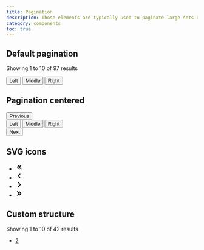 ```yaml
---
title: Pagination
description: Those elements are typically used to paginate large sets of data divided into smaller parts called pages.
category: components
toc: true
---
```


## Default pagination

<Snippet>
    <Fragment slot="html">
        <nav class="pagination" aria-label="Pagination"
             style="--xii-pagination-grid-template-columns: 1fr 1fr">
            <div class="left">
                <p>Showing 1 to 10 of 97 results</p>
            </div>
            <div class="right">
                <div class="btn-group separated" role="group" aria-label="Basic example">
                    <button type="button" class="btn">Left</button>
                    <button type="button" class="btn">Middle</button>
                    <button type="button" class="btn">Right</button>
                </div>
            </div>
        </nav>
    </Fragment>
</Snippet>

## Pagination centered

<Snippet>
    <Fragment slot="html">
        <nav class="pagination" aria-label="Pagination"
             style="--xii-pagination-grid-template-columns: 100px 1fr 100px">
            <div class="left">
                <button class="btn">Previous</button>
            </div>
            <div class="center">
                <div class="btn-group separated" role="group" aria-label="Basic example">
                    <button type="button" class="btn">Left</button>
                    <button type="button" class="btn">Middle</button>
                    <button type="button" class="btn">Right</button>
                </div>
            </div>
            <div class="right">
                <button class="btn">Next</button>
            </div>
        </nav>
    </Fragment>
</Snippet>


## SVG icons

<Snippet>
    <Fragment slot="html">
        <nav aria-label="Page navigation">
            <ul class="pagination">
                <li class="item">
                    <a href="#" class="link">
                        <svg viewBox="0 0 20 20" focusable="false" aria-hidden="true" width="20" height="20">
                            <g>
                                <path
                                    d="m9.979802,16a0.997,0.997 0 0 1 -0.707,-0.293l-5,-5a0.999,0.999 0 0 1 0,-1.414l5,-5a0.999,0.999 0 1 1 1.414,1.414l-4.293,4.293l4.293,4.293a0.999,0.999 0 0 1 -0.707,1.707z"></path>
                                <path
                                    d="m14.681362,16a0.997,0.997 0 0 1 -0.707,-0.293l-5,-5a0.999,0.999 0 0 1 0,-1.414l5,-5a0.999,0.999 0 1 1 1.414,1.414l-4.293,4.293l4.293,4.293a0.999,0.999 0 0 1 -0.707,1.707z"></path>
                            </g>
                        </svg>
                    </a>
                </li>
                <li class="item">
                    <a href="#" class="link">
                        <svg viewBox="0 0 20 20" focusable="false" aria-hidden="true" width="20" height="20">
                            <path
                                d="M12 16a.997.997 0 0 1-.707-.293l-5-5a.999.999 0 0 1 0-1.414l5-5a.999.999 0 1 1 1.414 1.414L8.414 10l4.293 4.293A.999.999 0 0 1 12 16z"></path>
                        </svg>
                    </a>
                </li>
                <li class="item">
                    <a href="#" class="link">
                        <svg viewBox="0 0 20 20" focusable="false" aria-hidden="true" width="20" height="20">
                            <path
                                d="M8 16a.999.999 0 0 1-.707-1.707L11.586 10 7.293 5.707a.999.999 0 1 1 1.414-1.414l5 5a.999.999 0 0 1 0 1.414l-5 5A.997.997 0 0 1 8 16z"></path>
                        </svg>
                    </a>
                </li>
                <li class="item">
                    <a href="#" class="link">
                        <svg viewBox="0 0 20 20" focusable="false" aria-hidden="true" width="20" height="20">
                            <g>
                                <path
                                    d="M9.7,4c0.3,0,0.5,0.1,0.7,0.3l5,5c0.4,0.4,0.4,1,0,1.4c0,0,0,0,0,0l-5,5c-0.4,0.4-1,0.4-1.4,0c-0.4-0.4-0.4-1,0-1.4l4.3-4.3L9,5.7c-0.4-0.4-0.4-1,0-1.4C9.2,4.1,9.4,4,9.7,4z"></path>
                                <path
                                    d="M5,4c0.3,0,0.5,0.1,0.7,0.3l5,5c0.4,0.4,0.4,1,0,1.4c0,0,0,0,0,0l-5,5c-0.4,0.4-1,0.4-1.4,0c-0.4-0.4-0.4-1,0-1.4L8.6,10L4.3,5.7c-0.4-0.4-0.4-1,0-1.4C4.5,4.1,4.7,4,5,4z"></path>
                            </g>
                        </svg>
                    </a>
                </li>
            </ul>
        </nav>
    </Fragment>
</Snippet>

## Custom structure

<Snippet>
    <Fragment slot="html">
        <div class="flex align-items-center justify-content-between">
            <div>
                Showing 1 to 10 of 42 results
            </div>
            <div>
                <ul class="pagination">
                    <li class="item">
                        <a href="#" class="link">2</a>
                    </li>
                </ul>
            </div>
        </div>
    </Fragment>
</Snippet>
